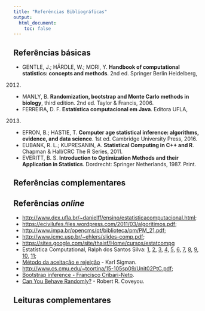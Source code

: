 ```yaml
---
title: "Referências Bibliográficas"
output:
  html_document:
    toc: false
---
```


## Referências básicas

- GENTLE, J.; HÄRDLE, W.; MORI, Y. **Handbook of computational
statistics: concepts and methods**. 2nd ed. Springer Berlin Heidelberg,
2012.
- MANLY, B. **Randomization, bootstrap and Monte Carlo methods in
biology**, third edition. 2nd ed. Taylor & Francis, 2006.
- FERREIRA, D. F. **Estatística computacional em Java**. Editora UFLA,
2013.
- EFRON, B.; HASTIE, T. **Computer age statistical inference:
algorithms, evidence, and data science**. 1st ed. Cambridge University
Press, 2016.
- EUBANK, R. L.; KUPRESANIN, A. **Statistical Computing in C++ and R**.
Chapman & Hall/CRC The R Series, 2011.
- EVERITT, B. S. **Introduction to Optimization Methods and their
Application in Statistics**. Dordrecht: Springer Netherlands, 1987.
Print.

## Referências complementares


## Referências *online*

- <http://www.dex.ufla.br/~danielff/ensino/estatisticacomputacional.html>;
- <https://ecivilufes.files.wordpress.com/2011/03/algoritimos.pdf>;
- <http://www.impa.br/opencms/pt/biblioteca/pm/PM_21.pdf>;
- <http://www.icmc.usp.br/~ehlers/slides-comp.pdf>;
- <https://sites.google.com/site/thaisf/Home/cursos/estatcompg>
- Estatística Computational, Ralph dos Santos Silva:
  [1](http://www.im.ufrj.br/ralph/estatisticacomputacional/aula_01.pdf),
  [2](http://www.im.ufrj.br/ralph/estatisticacomputacional/aula_02.pdf),
  [3](http://www.im.ufrj.br/ralph/estatisticacomputacional/aula_03.pdf),
  [4](http://www.im.ufrj.br/ralph/estatisticacomputacional/aula_04.pdf),
  [5](http://www.im.ufrj.br/ralph/estatisticacomputacional/aula_05.pdf),
  [6](http://www.im.ufrj.br/ralph/estatisticacomputacional/aula_06.pdf),
  [7](http://www.im.ufrj.br/ralph/estatisticacomputacional/aula_07.pdf),
  [8](http://www.im.ufrj.br/ralph/estatisticacomputacional/aula_08.pdf),
  [9](http://www.im.ufrj.br/ralph/estatisticacomputacional/aula_09.pdf),
  [10](http://www.im.ufrj.br/ralph/estatisticacomputacional/aula_010.pdf),
  [11](http://www.im.ufrj.br/ralph/estatisticacomputacional/aula_011.pdf);
- [Método da aceitação e rejeição](http://www.columbia.edu/~ks20/4703-Sigman/4703-07-Notes-ARM.pdf) -
Karl Sigman.
- <http://www.cs.cmu.edu/~tcortina/15-105sp09/Unit02PtC.pdf>;
- [Bootstrap inference - Francisco Cribari-Neto](http://conteudo.icmc.usp.br/CMS/Arquivos/arquivos_enviados/SECAO-POSGRAD_87_bootstrap-slides.pdf).
- [Can You Behave Randomly?](http://faculty.rhodes.edu/wetzel/random/intro.html) - Robert R. Coveyou.

## Leituras complementares
